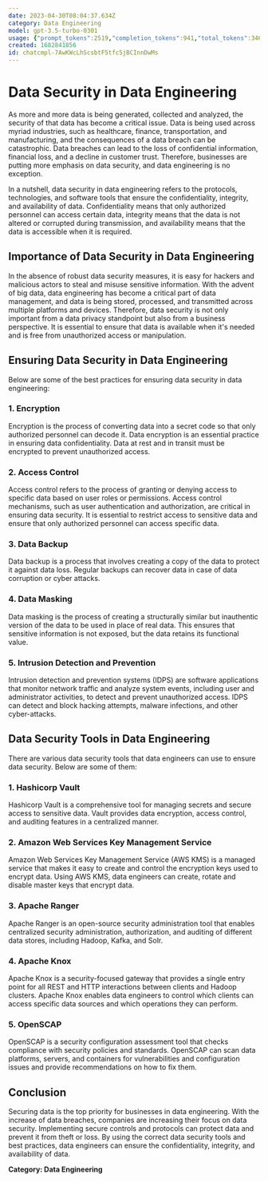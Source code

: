 ```yaml
---
date: 2023-04-30T08:04:37.634Z
category: Data Engineering
model: gpt-3.5-turbo-0301
usage: {"prompt_tokens":2519,"completion_tokens":941,"total_tokens":3460}
created: 1682841856
id: chatcmpl-7AwKWcLhScsbtF5tfc5jBCInnDwMs
---
```


# Data Security in Data Engineering

As more and more data is being generated, collected and analyzed, the security of that data has become a critical issue. Data is being used across myriad industries, such as healthcare, finance, transportation, and manufacturing, and the consequences of a data breach can be catastrophic. Data breaches can lead to the loss of confidential information, financial loss, and a decline in customer trust. Therefore, businesses are putting more emphasis on data security, and data engineering is no exception.

In a nutshell, data security in data engineering refers to the protocols, technologies, and software tools that ensure the confidentiality, integrity, and availability of data. Confidentiality means that only authorized personnel can access certain data, integrity means that the data is not altered or corrupted during transmission, and availability means that the data is accessible when it is required.

## Importance of Data Security in Data Engineering

In the absence of robust data security measures, it is easy for hackers and malicious actors to steal and misuse sensitive information. With the advent of big data, data engineering has become a critical part of data management, and data is being stored, processed, and transmitted across multiple platforms and devices. Therefore, data security is not only important from a data privacy standpoint but also from a business perspective. It is essential to ensure that data is available when it's needed and is free from unauthorized access or manipulation.

## Ensuring Data Security in Data Engineering

Below are some of the best practices for ensuring data security in data engineering:

### 1. Encryption

Encryption is the process of converting data into a secret code so that only authorized personnel can decode it. Data encryption is an essential practice in ensuring data confidentiality. Data at rest and in transit must be encrypted to prevent unauthorized access. 

### 2. Access Control

Access control refers to the process of granting or denying access to specific data based on user roles or permissions. Access control mechanisms, such as user authentication and authorization, are critical in ensuring data security. It is essential to restrict access to sensitive data and ensure that only authorized personnel can access specific data. 

### 3. Data Backup

Data backup is a process that involves creating a copy of the data to protect it against data loss. Regular backups can recover data in case of data corruption or cyber attacks.

### 4. Data Masking

Data masking is the process of creating a structurally similar but inauthentic version of the data to be used in place of real data. This ensures that sensitive information is not exposed, but the data retains its functional value.

### 5. Intrusion Detection and Prevention

Intrusion detection and prevention systems (IDPS) are software applications that monitor network traffic and analyze system events, including user and administrator activities, to detect and prevent unauthorized access. IDPS can detect and block hacking attempts, malware infections, and other cyber-attacks.  

## Data Security Tools in Data Engineering

There are various data security tools that data engineers can use to ensure data security. Below are some of them:

### 1. Hashicorp Vault

Hashicorp Vault is a comprehensive tool for managing secrets and secure access to sensitive data. Vault provides data encryption, access control, and auditing features in a centralized manner.

### 2. Amazon Web Services Key Management Service

Amazon Web Services Key Management Service (AWS KMS) is a managed service that makes it easy to create and control the encryption keys used to encrypt data. Using AWS KMS, data engineers can create, rotate and disable master keys that encrypt data.

### 3. Apache Ranger

Apache Ranger is an open-source security administration tool that enables centralized security administration, authorization, and auditing of different data stores, including Hadoop, Kafka, and Solr.

### 4. Apache Knox

Apache Knox is a security-focused gateway that provides a single entry point for all REST and HTTP interactions between clients and Hadoop clusters. Apache Knox enables data engineers to control which clients can access specific data sources and which operations they can perform.

### 5. OpenSCAP

OpenSCAP is a security configuration assessment tool that checks compliance with security policies and standards. OpenSCAP can scan data platforms, servers, and containers for vulnerabilities and configuration issues and provide recommendations on how to fix them.

## Conclusion

Securing data is the top priority for businesses in data engineering. With the increase of data breaches, companies are increasing their focus on data security. Implementing secure controls and protocols can protect data and prevent it from theft or loss. By using the correct data security tools and best practices, data engineers can ensure the confidentiality, integrity, and availability of data.

**Category: Data Engineering**